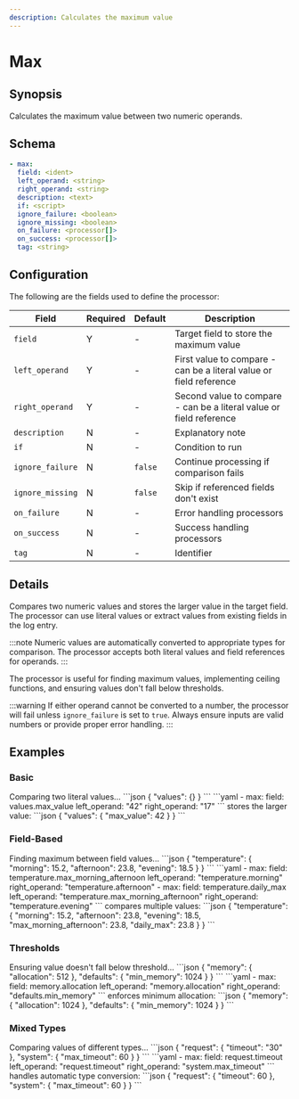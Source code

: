 ```yaml
---
description: Calculates the maximum value
---
```


# Max

## Synopsis

Calculates the maximum value between two numeric operands.

## Schema

```yaml {2-4}
- max:
  field: <ident>
  left_operand: <string>
  right_operand: <string>
  description: <text>
  if: <script>
  ignore_failure: <boolean>
  ignore_missing: <boolean>
  on_failure: <processor[]>
  on_success: <processor[]>
  tag: <string>
```

## Configuration

The following are the fields used to define the processor:

|Field|Required|Default|Description|
|---|---|---|---|
|`field`|Y|-|Target field to store the maximum value|
|`left_operand`|Y|-|First value to compare - can be a literal value or field reference|
|`right_operand`|Y|-|Second value to compare - can be a literal value or field reference|
|`description`|N|-|Explanatory note|
|`if`|N|-|Condition to run|
|`ignore_failure`|N|`false`|Continue processing if comparison fails|
|`ignore_missing`|N|`false`|Skip if referenced fields don't exist|
|`on_failure`|N|-|Error handling processors|
|`on_success`|N|-|Success handling processors|
|`tag`|N|-|Identifier|

## Details

Compares two numeric values and stores the larger value in the target field. The processor can use literal values or extract values from existing fields in the log entry.

:::note
Numeric values are automatically converted to appropriate types for comparison. The processor accepts both literal values and field references for operands.
:::

The processor is useful for finding maximum values, implementing ceiling functions, and ensuring values don't fall below thresholds.

:::warning
If either operand cannot be converted to a number, the processor will fail unless `ignore_failure` is set to `true`. Always ensure inputs are valid numbers or provide proper error handling.
:::

## Examples

### Basic

<ExampleGrid>
  <CommentCol>
    Comparing two literal values...
  </CommentCol>
  <CodeCol>
    ```json
    {
      "values": {}
    }
    ```
    ```yaml
    - max:
        field: values.max_value
        left_operand: "42"
        right_operand: "17"
    ```
  </CodeCol>
  <CommentCol>
    stores the larger value:
  </CommentCol>
  <CodeCol>
    ```json
    {
      "values": {
        "max_value": 42
      }
    }
    ```
  </CodeCol>
</ExampleGrid>

### Field-Based

<ExampleGrid>
  <CommentCol>
    Finding maximum between field values...
  </CommentCol>
  <CodeCol>
    ```json
    {
      "temperature": {
        "morning": 15.2,
        "afternoon": 23.8,
        "evening": 18.5
      }
    }
    ```
    ```yaml
    - max:
        field: temperature.max_morning_afternoon
        left_operand: "temperature.morning"
        right_operand: "temperature.afternoon"
    - max:
        field: temperature.daily_max
        left_operand: "temperature.max_morning_afternoon"
        right_operand: "temperature.evening"
    ```
  </CodeCol>
  <CommentCol>
    compares multiple values:
  </CommentCol>
  <CodeCol>
    ```json
    {
      "temperature": {
        "morning": 15.2,
        "afternoon": 23.8,
        "evening": 18.5,
        "max_morning_afternoon": 23.8,
        "daily_max": 23.8
      }
    }
    ```
  </CodeCol>
</ExampleGrid>

### Thresholds

<ExampleGrid>
  <CommentCol>
    Ensuring value doesn't fall below threshold...
  </CommentCol>
  <CodeCol>
    ```json
    {
      "memory": {
        "allocation": 512
      },
      "defaults": {
        "min_memory": 1024
      }
    }
    ```
    ```yaml
    - max:
        field: memory.allocation
        left_operand: "memory.allocation"
        right_operand: "defaults.min_memory"
    ```
  </CodeCol>
  <CommentCol>
    enforces minimum allocation:
  </CommentCol>
  <CodeCol>
    ```json
    {
      "memory": {
        "allocation": 1024
      },
      "defaults": {
        "min_memory": 1024
      }
    }
    ```
  </CodeCol>
</ExampleGrid>

### Mixed Types

<ExampleGrid>
  <CommentCol>
    Comparing values of different types...
  </CommentCol>
  <CodeCol>
    ```json
    {
      "request": {
        "timeout": "30"
      },
      "system": {
        "max_timeout": 60
      }
    }
    ```
    ```yaml
    - max:
        field: request.timeout
        left_operand: "request.timeout"
        right_operand: "system.max_timeout"
    ```
  </CodeCol>
  <CommentCol>
    handles automatic type conversion:
  </CommentCol>
  <CodeCol>
    ```json
    {
      "request": {
        "timeout": 60
      },
      "system": {
        "max_timeout": 60
      }
    }
    ```
  </CodeCol>
</ExampleGrid>
